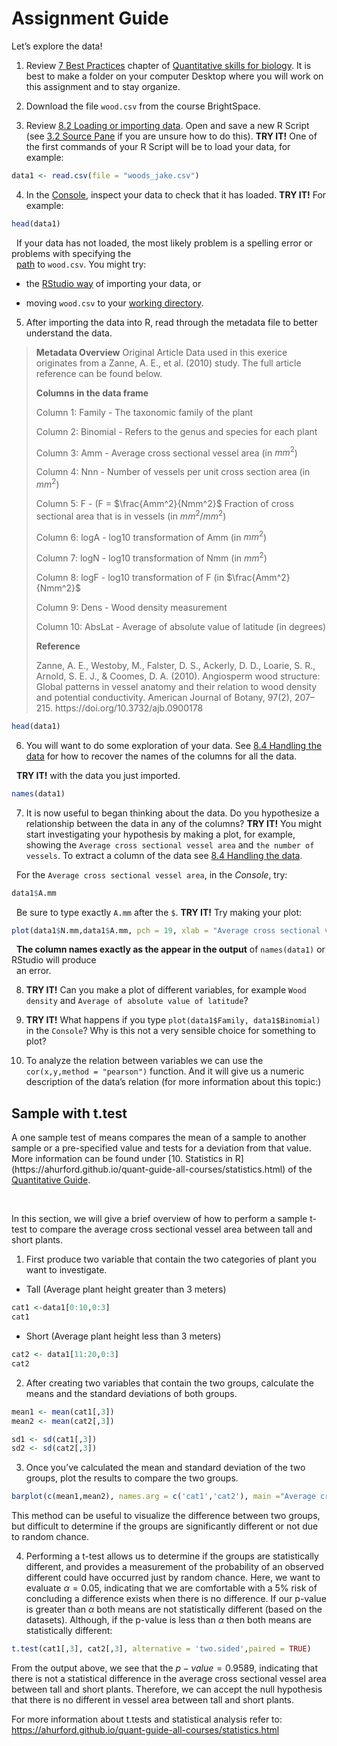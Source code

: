 # Assignment Guide {#guide}

Let's explore the data!

1. Review [7 Best Practices](https://ahurford.github.io/quant-guide-all-courses/style.html) chapter of [Quantitative skills for biology](https://ahurford.github.io/quant-guide-all-courses/). It is best to make a folder on your computer Desktop where you will work on this assignment and to stay organize.  

2. Download the file `wood.csv` from the course BrightSpace.

3. Review [8.2 Loading or importing data](https://ahurford.github.io/quant-guide-all-courses/data-entry.html#loading-or-importing-data). Open and save a new R Script (see [3.2 Source Pane](https://ahurford.github.io/quant-guide-all-courses/rstudio.html#source-pane]) if you are unsure how to do this). **TRY IT!** One of the first commands of your R Script will be to load your data, for example:


```r
data1 <- read.csv(file = "woods_jake.csv")
```

4. In the [Console](https://ahurford.github.io/quant-guide-all-courses/rstudio.html#console-pane), inspect your data to check that it has loaded. **TRY IT!** For example:

```r
head(data1)
```

|   If your data has not loaded, the most likely problem is a spelling error or problems with specifying the 
|   [path](https://ahurford.github.io/quant-guide-all-courses/rintro.html#working-directory) to `wood.csv`. You might try:

- the [RStudio way](https://ahurford.github.io/quant-guide-all-courses/data-entry.html#the-rstudio-way-the-import-feature) of importing your data, or

- moving `wood.csv` to your [working directory](https://ahurford.github.io/quant-guide-all-courses/data-entry.html#the-rstudio-way-the-import-feature).

5. After importing the data into R, read through the metadata file to better understand the data. 

>**Metadata Overview**
>Original Article 
Data used in this exerice originates from a Zanne, A. E., et al. (2010) study. The full article reference can be found below. 
>
>**Columns in the data frame**
>
>Column 1: Family - The taxonomic family of the plant
>
>Column 2: Binomial - Refers to the genus and species for each plant
>
>Column 3: Amm - Average cross sectional vessel area (in $mm^2$) 
>
>Column 4: Nnn - Number of vessels per unit cross section area (in $mm^2$)
>
>Column 5: F - (F = $\frac{Amm^2}{Nmm^2}$ Fraction of cross sectional area that is in vessels (in $mm^2/mm^2$)
>
>Column 6: logA - log10 transformation of Amm (in $mm^2$)
>
>Column 7: logN - log10 transformation of Nmm (in $mm^2$)
>
>Column 8: logF - log10 transformation of F (in $\frac{Amm^2}{Nmm^2}$
>
>Column 9: Dens - Wood density measurement 
>
>Column 10: AbsLat - Average of absolute value of latitude (in degrees)
>
>**Reference**
>
>Zanne, A. E., Westoby, M., Falster, D. S., Ackerly, D. D., Loarie, S. R., Arnold, S. E. J., & Coomes, D. A. (2010). Angiosperm wood structure: Global patterns in vessel anatomy and their relation to wood density and potential conductivity. American Journal of Botany, 97(2), 207–215. https://doi.org/10.3732/ajb.0900178

```r
head(data1)
```


6. You will want to do some exploration of your data. See [8.4 Handling the data](https://ahurford.github.io/quant-guide-all-courses/data-entry.html#handling-the-data) for how to recover the names of the columns for all the data.

|   **TRY IT!** with the data you just imported. 

```r
names(data1)
```


7. It is now useful to began thinking about the data. Do you hypothesize a relationship between the data in any of the columns? **TRY IT!** You might start investigating your hypothesis by making a plot, for example, showing the `Average cross sectional vessel area` and `the number of vessels`. To extract a column of the data see [8.4 Handling the data](https://ahurford.github.io/quant-guide-all-courses/data-entry.html#handling-the-data).

|   For the `Average cross sectional vessel area`, in the _Console_, try:

```r
data1$A.mm
```

|   Be sure to type exactly `A.mm` after the `$`. **TRY IT!** Try making your plot:

```r
plot(data1$N.mm,data1$A.mm, pch = 19, xlab = "Average cross sectional vessel area", ylab = "Number of vessels per unit cross sectional area", col="blue")
```

|   **The column names exactly as the appear in the output** of `names(data1)` or RStudio will produce
|   an error. 


8. **TRY IT!** Can you make a plot of different variables, for example `Wood density` and `Average of absolute value of latitude`?

9. **TRY IT!** What happens if you type `plot(data1$Family, data1$Binomial)` in the `Console`? Why is this not a very sensible choice for something to plot?

10. To analyze the relation between variables we can use the `cor(x,y,method = "pearson")` function. And it will give us a numeric description of the data's relation (for more information about this topic:)


##    Sample with t.test {#t.test}

A one sample test of means compares the mean of a sample to another sample or a pre-specified value and tests for a deviation from that value. More information can be found under [10. Statistics in R] (https://ahurford.github.io/quant-guide-all-courses/statistics.html) of the [Quantitative Guide](https://ahurford.github.io/quant-guide-all-courses/). 

</br>

In this section, we will give a brief overview of how to perform a sample t-test to compare the average cross sectional vessel area between tall and short plants. 

1. First produce two variable that contain the two categories of plant you want to investigate.

  -   Tall (Average plant height greater than 3 meters)
```r
cat1 <-data1[0:10,0:3]
cat1
```


  -   Short (Average plant height  less than 3 meters)

```r
cat2 <- data1[11:20,0:3]
cat2
```

2. After creating two variables that contain the two groups, calculate the means and the standard deviations of both groups.
  
```r
mean1 <- mean(cat1[,3])
mean2 <- mean(cat2[,3])

sd1 <- sd(cat1[,3])
sd2 <- sd(cat2[,3])
```

3. Once you've calculated the mean and standard deviation of the two groups, plot the results to compare the two groups. 

```r
barplot(c(mean1,mean2), names.arg = c('cat1','cat2'), main ="Average cross sectional vessel area", ylim = c(0,0.0125), col = c('blue','blue'))
```

This method can be useful to visualize the difference between two groups, but difficult to determine if the groups are significantly different or not due to random chance. 

4. Performing a t-test allows us to determine if the groups are statistically different, and provides a measurement of the probability of an observed different could have occurred just by random chance. Here, we want to evaluate $\alpha = 0.05$, indicating that we are comfortable with a 5% risk of concluding a difference exists when there is no difference. If our p-value is greater than $\alpha$ both means are not statistically different (based on the datasets). Although, if the p-value is less than $\alpha$ then both means are statistically different: 

```r
t.test(cat1[,3], cat2[,3], alternative = 'two.sided',paired = TRUE)
```

From the output above, we see that the $p-value = 0.9589$, indicating that there is not a statistical difference in the average cross sectional vessel area between tall and short plants. Therefore, we can accept the null hypothesis that there is no different in vessel area between tall and short plants. 


For more information about t.tests and statistical analysis refer to:
<https://ahurford.github.io/quant-guide-all-courses/statistics.html>
